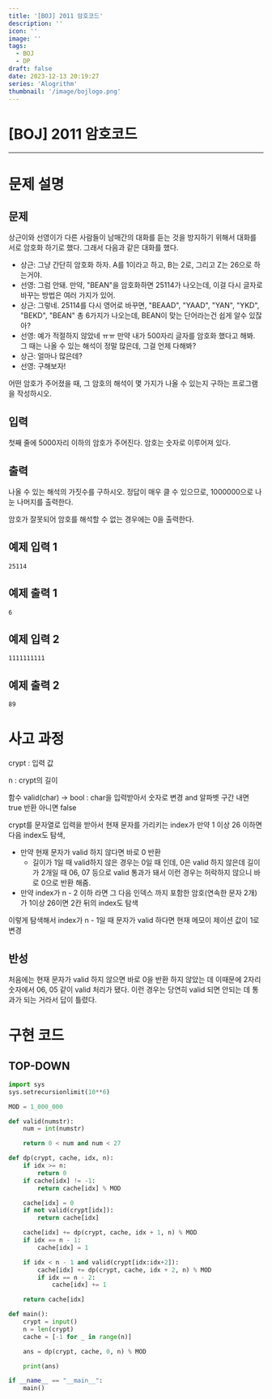 ```yaml
---
title: '[BOJ] 2011 암호코드'
description: ''
icon: ''
image: ''
tags:
  - BOJ
  - DP
draft: false
date: 2023-12-13 20:19:27
series: 'Alogrithm'
thumbnail: '/image/bojlogo.png'
---
```


# [BOJ] 2011 암호코드

---

# 문제 설명

## 문제

상근이와 선영이가 다른 사람들이 남매간의 대화를 듣는 것을 방지하기 위해서 대화를 서로 암호화 하기로 했다. 그래서 다음과 같은 대화를 했다.

- 상근: 그냥 간단히 암호화 하자. A를 1이라고 하고, B는 2로, 그리고 Z는 26으로 하는거야.
- 선영: 그럼 안돼. 만약, "BEAN"을 암호화하면 25114가 나오는데, 이걸 다시 글자로 바꾸는 방법은 여러 가지가 있어.
- 상근: 그렇네. 25114를 다시 영어로 바꾸면, "BEAAD", "YAAD", "YAN", "YKD", "BEKD", "BEAN" 총 6가지가 나오는데, BEAN이 맞는 단어라는건 쉽게 알수 있잖아?
- 선영: 예가 적절하지 않았네 ㅠㅠ 만약 내가 500자리 글자를 암호화 했다고 해봐. 그 때는 나올 수 있는 해석이 정말 많은데, 그걸 언제 다해봐?
- 상근: 얼마나 많은데?
- 선영: 구해보자!

어떤 암호가 주어졌을 때, 그 암호의 해석이 몇 가지가 나올 수 있는지 구하는 프로그램을 작성하시오.

## 입력

첫째 줄에 5000자리 이하의 암호가 주어진다. 암호는 숫자로 이루어져 있다.

## 출력

나올 수 있는 해석의 가짓수를 구하시오. 정답이 매우 클 수 있으므로, 1000000으로 나눈 나머지를 출력한다.

암호가 잘못되어 암호를 해석할 수 없는 경우에는 0을 출력한다.

## 예제 입력 1

```
25114
```

## 예제 출력 1

```
6
```

## 예제 입력 2

```
1111111111
```

## 예제 출력 2

```
89
```

# 사고 과정

crypt : 입력 값

n : crypt의 길이

함수 valid(char) → bool : char을 입력받아서 숫자로 변경 and 알파벳 구간 내면 true 반환 아니면 false

crypt를 문자열로 입력을 받아서 현재 문자를 가리키는 index가 만약 1 이상 26 이하면 다음 index도 탐색,

- 만약 현재 문자가 valid 하지 않다면 바로 0 반환
  - 길이가 1일 때 valid하지 않은 경우는 0일 때 인데, 0은 valid 하지 않은데 길이가 2개일 때 06, 07 등으로 valid 통과가 돼서 이런 경우는 허락하지 않으니 바로 0으로 반환 해줌.
- 만약 index가 n - 2 이하 라면 그 다음 인덱스 까지 포함한 암호(연속한 문자 2개)가 1이상 26이면 2칸 뒤의 index도 탐색

이렇게 탐색해서 index가 n - 1일 때 문자가 valid 하다면 현재 메모이 제이션 값이 1로 변경

## 반성

처음에는 현재 문자가 valid 하지 않으면 바로 0을 반환 하지 않았는 데 이때문에 2자리 숫자에서 06, 05 같이 valid 처리가 됐다. 이런 경우는 당연히 valid 되면 안되는 데 통과가 되는 거라서 답이 틀렸다.

# 구현 코드

## TOP-DOWN

```python
import sys
sys.setrecursionlimit(10**6)

MOD = 1_000_000

def valid(numstr):
    num = int(numstr)

    return 0 < num and num < 27

def dp(crypt, cache, idx, n):
    if idx >= n:
        return 0
    if cache[idx] != -1:
        return cache[idx] % MOD

    cache[idx] = 0
    if not valid(crypt[idx]):
        return cache[idx]

    cache[idx] += dp(crypt, cache, idx + 1, n) % MOD
    if idx == n - 1:
        cache[idx] = 1

    if idx < n - 1 and valid(crypt[idx:idx+2]):
        cache[idx] += dp(crypt, cache, idx + 2, n) % MOD
        if idx == n - 2:
            cache[idx] += 1

    return cache[idx]

def main():
    crypt = input()
    n = len(crypt)
    cache = [-1 for _ in range(n)]

    ans = dp(crypt, cache, 0, n) % MOD

    print(ans)

if __name__ == "__main__":
    main()
```
